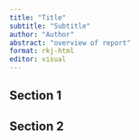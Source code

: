 ```yaml
---
title: "Title"
subtitle: "Subtitle"
author: "Author"
abstract: "overview of report"
format: rkj-html
editor: visual
---
```


## Section 1

## Section 2